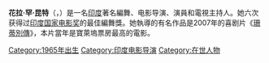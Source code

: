 {{多個問題|
{{blpunsourced|time=2014-06-15T09:51:34+00:00}}
{{expand|time=2014-06-15T09:51:34+00:00}}
}}
{{Infobox person
| name          = 花拉·罕
| image         = Farah YOUWECAN.jpg
| imagesize     = 250px
| caption       = 
| birth_name    = 
| birth_date    = {{Birth date and age|1965|1|9}}
| birth_place   = {{IND}}[[孟買|孟買]]
| death_date    = 
| death_place   = 
| yearsactive   = 2003-现在
| occupation    = 編舞、电影导演、演員、電視主持人
| spouse        = Shirish Kunder
}}
'''花拉·罕·昆特'''（{{lang-en|Farah Khan Kunder}}，{{bd|1965年|1月9日|catIdx=Khan, Farah}}）是一名[[印度|印度]]著名編舞、电影导演、演員和電視主持人。她六次获得过[[印度國家電影獎|印度国家电影奖]]的最佳編舞獎。她執導的有名作品是2007年的喜剧片《[[珊蒂別傳|珊蒂別傳]]》，本片當年是寶萊塢票房最高的電影。

{{Authority control}}
{{DEFAULTSORT: Khan, Farah}}
[[Category:1965年出生|Category:1965年出生]]
[[Category:印度电影导演|Category:印度电影导演]]
[[Category:在世人物|Category:在世人物]]
